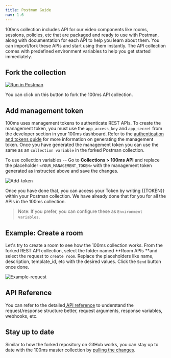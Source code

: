 ```yaml
---
title: Postman Guide
nav: 1.6
---
```


100ms collection includes API for our video components like rooms, sessions, policies, etc that are packaged and ready to use with Postman, along with documentation for each API to help you learn about them. You can import/fork these APIs and start using them instantly. The API collection comes with predefined environment variables to help you get started immediately.

## Fork the collection

[![Run in Postman](https://run.pstmn.io/button.svg)](https://god.gw.postman.com/run-collection/22726679-47dcd974-29d5-4965-a35b-bf9b74a8b25a?action=collection%2Ffork&collection-url=entityId%3D22726679-47dcd974-29d5-4965-a35b-bf9b74a8b25a%26entityType%3Dcollection%26workspaceId%3Dd9145dd6-337b-4761-81d6-21a30b4147a2#?env%5B100ms%20API%20Environment%5D=W3sia2V5IjoiSE9TVCIsInZhbHVlIjoiaHR0cHM6Ly9hcGkuMTAwbXMubGl2ZS92Mi8iLCJlbmFibGVkIjp0cnVlLCJ0eXBlIjoiZGVmYXVsdCIsInNlc3Npb25WYWx1ZSI6Imh0dHBzOi8vYXBpLjEwMG1zLmxpdmUvdjIvIiwic2Vzc2lvbkluZGV4IjowfSx7ImtleSI6IlRPS0VOIiwidmFsdWUiOiI8WU9VUl9NQU5BR0VNRU5UX1RPS0VOPiIsImVuYWJsZWQiOnRydWUsInR5cGUiOiJkZWZhdWx0Iiwic2Vzc2lvblZhbHVlIjoiPFlPVVJfTUFOQUdFTUVOVF9UT0tFTj4iLCJzZXNzaW9uSW5kZXgiOjF9XQ==)

You can click on this button to fork the 100ms API collection.

## Add management token

100ms uses management tokens to authenticate REST APIs. To create the management token, you must use the `app_access_key` and `app_secret` from the developer section in your 100ms dashboard. Refer to the [authentication and tokens guide](https://100ms.live/docs/server-side/v2/introduction/authentication-and-tokens#code-sample-generate-management-token) for more information on generating the management token.
Once you have generated the management token you can use the same as an `collection variable` in the forked Postman collection.

To use collection variables -- Go to **Collections > 100ms API** and replace the placeholder `<YOUR_MANAGEMENT_TOKEN>` with the management token generated as instructed above and save the changes.

![Add-token](/docs/v2/token.png)

Once you have done that, you can access your Token by writing {{TOKEN}} within your Postman collection. We have already done that for you for all the APIs in the 100ms collection.

> Note: If you prefer, you can configure these as `Environment variables`. 

## Example: Create a room

Let's try to create a room to see how the 100ms collection works. From the forked REST API collection, select the folder named **Room APIs **and select the request to `create room`. Replace the placeholders like name, description, template_id, etc with the desired values. Click the `Send` button once done.

![Example-request](/docs/v2/request-response.png)

## API Reference

You can refer to the detailed[ API reference](/server-side/v2/Rooms/object) to understand the request/response structure better, request arguments, response variables, webhooks, etc.

## Stay up to date

Similar to how the forked repository on GitHub works, you can stay up to date with the 100ms master collection by [pulling the changes](https://learning.postman.com/docs/collaborating-in-postman/version-control/#pulling-updates).
